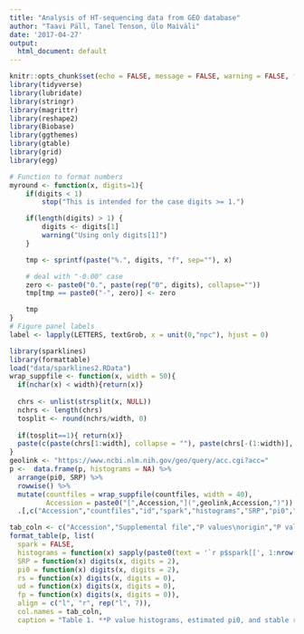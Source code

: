 ```yaml
---
title: "Analysis of HT-sequencing data from GEO database"
author: "Taavi Päll, Tanel Tenson, Ülo Maiväli"
date: '2017-04-27'
output:
  html_document: default
---
```


```r
knitr::opts_chunk$set(echo = FALSE, message = FALSE, warning = FALSE, fig.align='center')
library(tidyverse)
library(lubridate)
library(stringr)
library(magrittr)
library(reshape2)
library(Biobase)
library(ggthemes)
library(gtable)
library(grid)
library(egg)
```

```r
# Function to format numbers
myround <- function(x, digits=1){
    if(digits < 1)
        stop("This is intended for the case digits >= 1.")

    if(length(digits) > 1) {
        digits <- digits[1]
        warning("Using only digits[1]")
    }

    tmp <- sprintf(paste("%.", digits, "f", sep=""), x)

    # deal with "-0.00" case
    zero <- paste0("0.", paste(rep("0", digits), collapse=""))
    tmp[tmp == paste0("-", zero)] <- zero

    tmp
}
# Figure panel labels
label <- lapply(LETTERS, textGrob, x = unit(0,"npc"), hjust = 0)
```


```r
library(sparklines)
library(formattable)
load("data/sparklines2.RData")
wrap_suppfile <- function(x, width = 50){
  if(nchar(x) < width){return(x)}
  
  chrs <- unlist(strsplit(x, NULL))
  nchrs <- length(chrs)
  tosplit <- round(nchrs/width, 0)
  
  if(tosplit==1){ return(x)}
  paste(c(paste(chrs[1:width], collapse = ""), paste(chrs[-(1:width)], collapse = "")), collapse="\n")
}
geolink <- "https://www.ncbi.nlm.nih.gov/geo/query/acc.cgi?acc="
p <-  data.frame(p, histograms = NA) %>% 
  arrange(pi0, SRP) %>% 
  rowwise() %>% 
  mutate(countfiles = wrap_suppfile(countfiles, width = 40),
         Accession = paste0("[",Accession,"](",geolink,Accession,")")) %>%
  .[,c("Accession","countfiles","id","spark","histograms","SRP","pi0","rs","ud","fp")]
```

```r
tab_coln <- c("Accession","Supplemental file","P values\norigin","P value\nhistogram","SRP", "pi0","Effects in\nreplication\nstudy","Undis\ncovered","FP")
format_table(p, list(
  spark = FALSE,
  histograms = function(x) sapply(paste0(text = '`r p$spark[[', 1:nrow(p), ']]`'), function(md) knitr::knit(text = md, quiet = T)),
  SRP = function(x) digits(x, digits = 2),
  pi0 = function(x) digits(x, digits = 2),
  rs = function(x) digits(x, digits = 0),
  ud = function(x) digits(x, digits = 0),
  fp = function(x) digits(x, digits = 0)),
  align = c("l", "r", rep("l", 7)),
  col.names = tab_coln,
  caption = "Table 1. **P value histograms, estimated pi0, and stable retrospective power (SRP)**. P values are from likelihood ratio tests where full model formula was compared against intercept-only formula. SRP was calculated using FDR threshold of 0.05. pi0, the proportion of true null effects. FP, estimated number of false positives. NA, no effects (pi0 = 1), power calculation not meaningful. P value histogram coloring is based on unsupervised clustering of empirical cumulative distribution function values at histogram bins.")
```

